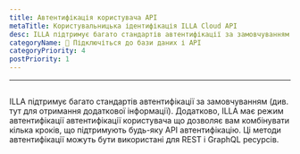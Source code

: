 ```yaml
---
title: Автентифікація користувача API
metaTitle: Користувальницька ідентифікація ILLA Cloud API
desc: ILLA підтримує багато стандартів автентифікації за замовчуванням
categoryName: 📲 Підключіться до бази даних і API
categoryPriority: 4
postPriority: 1
---
```


* * *

## <h2 hidden>Custom API authentication</h2>

ILLA підтримує багато стандартів автентифікації за замовчуванням (див. тут для отримання додаткової інформації). 
Додатково, ILLA має режим автентифікації автентифікації користувача що дозволяє вам комбінувати кілька кроків, що підтримують будь-яку API автентифікацію. 
Ці методи автентифікації можуть бути використані для REST і GraphQL ресурсів.
